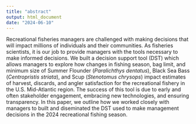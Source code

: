 ```yaml
---
title: "abstract"
output: html_document
date: "2024-06-10"
---
```


Recreational fisheries managers are challenged with making decisions that will impact millions of individuals and their communities. As fisheries scientists, it is our job to provide managers with the tools necessary to make informed decisions. We built a decision support tool (DST) which allows managers to explore how changes in fishing season, bag limit, and minimum size of Summer Flounder (*Paralichthys dentatus*), Black Sea Bass (*Centropristis striata*), and Scup (*Stenotomus chrysops*) impact estimates of harvest, discards, and angler satisfaction for the recreational fishery in the U.S. Mid-Atlantic region. The success of this tool is due to early and often stakeholder engagement, embracing new technologies, and ensuring transparency. In this paper, we outline how we worked closely with managers to built and diseminated the DST used to make management decisions in the 2024 recreational fishing season. 
